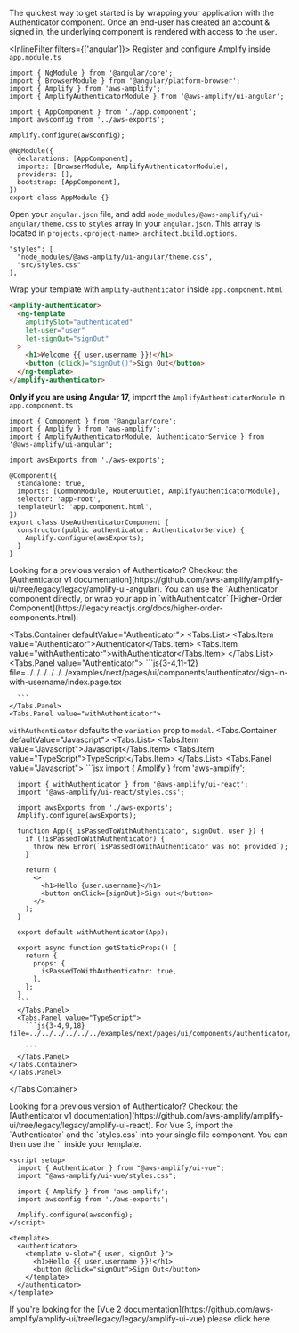 
The quickest way to get started is by wrapping your application with the Authenticator component.
Once an end-user has created an account & signed in, the underlying component is rendered with access to the `user`.

<InlineFilter filters={['angular']}>
  Register and configure Amplify inside `app.module.ts`

  ```ts{3-4,7,9,13}
  import { NgModule } from '@angular/core';
  import { BrowserModule } from '@angular/platform-browser';
  import { Amplify } from 'aws-amplify';
  import { AmplifyAuthenticatorModule } from '@aws-amplify/ui-angular';

  import { AppComponent } from './app.component';
  import awsconfig from '../aws-exports';

  Amplify.configure(awsconfig);

  @NgModule({
    declarations: [AppComponent],
    imports: [BrowserModule, AmplifyAuthenticatorModule],
    providers: [],
    bootstrap: [AppComponent],
  })
  export class AppModule {}
  ```

  Open your `angular.json` file, and add `node_modules/@aws-amplify/ui-angular/theme.css` to `styles` array in your `angular.json`. This array is located in `projects.<project-name>.architect.build.options`.

  ```json{2}
  "styles": [
    "node_modules/@aws-amplify/ui-angular/theme.css",
    "src/styles.css"
  ],
  ```

  Wrap your template with `amplify-authenticator` inside `app.component.html`

  ```html
  <amplify-authenticator>
    <ng-template
      amplifySlot="authenticated"
      let-user="user"
      let-signOut="signOut"
    >
      <h1>Welcome {{ user.username }}!</h1>
      <button (click)="signOut()">Sign Out</button>
    </ng-template>
  </amplify-authenticator>
  ```
  **Only if you are using Angular 17,** import the `AmplifyAuthenticatorModule` in `app.component.ts`

```ts{3,8,9}
import { Component } from '@angular/core';
import { Amplify } from 'aws-amplify';
import { AmplifyAuthenticatorModule, AuthenticatorService } from '@aws-amplify/ui-angular';

import awsExports from './aws-exports';

@Component({
  standalone: true,
  imports: [CommonModule, RouterOutlet, AmplifyAuthenticatorModule],
  selector: 'app-root',
  templateUrl: 'app.component.html',
})
export class UseAuthenticatorComponent {
  constructor(public authenticator: AuthenticatorService) {
    Amplify.configure(awsExports);
  }
}
```

  <Alert role="none" variation="info" heading="Angular Authenticator v1">
    Looking for a previous version of Authenticator? Checkout the [Authenticator v1 documentation](https://github.com/aws-amplify/amplify-ui/tree/legacy/legacy/amplify-ui-angular).
  </Alert>
</InlineFilter>
<InlineFilter filters={['react']}>
  You can use the `Authenticator` component directly, or wrap your app in `withAuthenticator`
  [Higher-Order Component](https://legacy.reactjs.org/docs/higher-order-components.html):

  <Tabs.Container defaultValue="Authenticator">
  <Tabs.List>
    <Tabs.Item value="Authenticator">Authenticator</Tabs.Item>
    <Tabs.Item value="withAuthenticator">withAuthenticator</Tabs.Item>
  </Tabs.List>
    <Tabs.Panel value="Authenticator">
      ```js{3-4,11-12} file=../../../../../../examples/next/pages/ui/components/authenticator/sign-in-with-username/index.page.tsx

      ```
    </Tabs.Panel>
    <Tabs.Panel value="withAuthenticator">

  `withAuthenticator` defaults the `variation` prop to `modal`.
    <Tabs.Container defaultValue="Javascript">
      <Tabs.List>
        <Tabs.Item value="Javascript">Javascript</Tabs.Item>
        <Tabs.Item value="TypeScript">TypeScript</Tabs.Item>
      </Tabs.List>
      <Tabs.Panel value="Javascript">
      ```jsx
      import { Amplify } from 'aws-amplify';

      import { withAuthenticator } from '@aws-amplify/ui-react';
      import '@aws-amplify/ui-react/styles.css';

      import awsExports from './aws-exports';
      Amplify.configure(awsExports);

      function App({ isPassedToWithAuthenticator, signOut, user }) {
        if (!isPassedToWithAuthenticator) {
          throw new Error(`isPassedToWithAuthenticator was not provided`);
        }

        return (
          <>
            <h1>Hello {user.username}</h1>
            <button onClick={signOut}>Sign out</button>
          </>
        );
      }

      export default withAuthenticator(App);

      export async function getStaticProps() {
        return {
          props: {
            isPassedToWithAuthenticator: true,
          },
        };
      }
      ```
      </Tabs.Panel>
      <Tabs.Panel value="TypeScript">
        ```js{3-4,9,18} file=../../../../../../examples/next/pages/ui/components/authenticator/withAuthenticator/index.page.tsx

        ```
      </Tabs.Panel>
    </Tabs.Container>
    </Tabs.Panel>
  </Tabs.Container>

  <Alert role="none" variation="info" heading="React Authenticator v1">
    Looking for a previous version of Authenticator? Checkout the [Authenticator
    v1
    documentation](https://github.com/aws-amplify/amplify-ui/tree/legacy/legacy/amplify-ui-react).
  </Alert>
</InlineFilter>
<InlineFilter filters={['vue']}>
  For Vue 3, import the `Authenticator` and the `styles.css` into your single file component. You can then use the `<authenticator>` inside your template.

  ```js{2-3,12-17}
  <script setup>
    import { Authenticator } from "@aws-amplify/ui-vue";
    import "@aws-amplify/ui-vue/styles.css";

    import { Amplify } from 'aws-amplify';
    import awsconfig from './aws-exports';

    Amplify.configure(awsconfig);
  </script>

  <template>
    <authenticator>
      <template v-slot="{ user, signOut }">
        <h1>Hello {{ user.username }}!</h1>
        <button @click="signOut">Sign Out</button>
      </template>
    </authenticator>
  </template>
  ```

  <Alert role="none" variation="info" heading="Vue 2">
    If you're looking for the [Vue 2
    documentation](https://github.com/aws-amplify/amplify-ui/tree/legacy/legacy/amplify-ui-vue)
    please click here.
  </Alert>
</InlineFilter>
